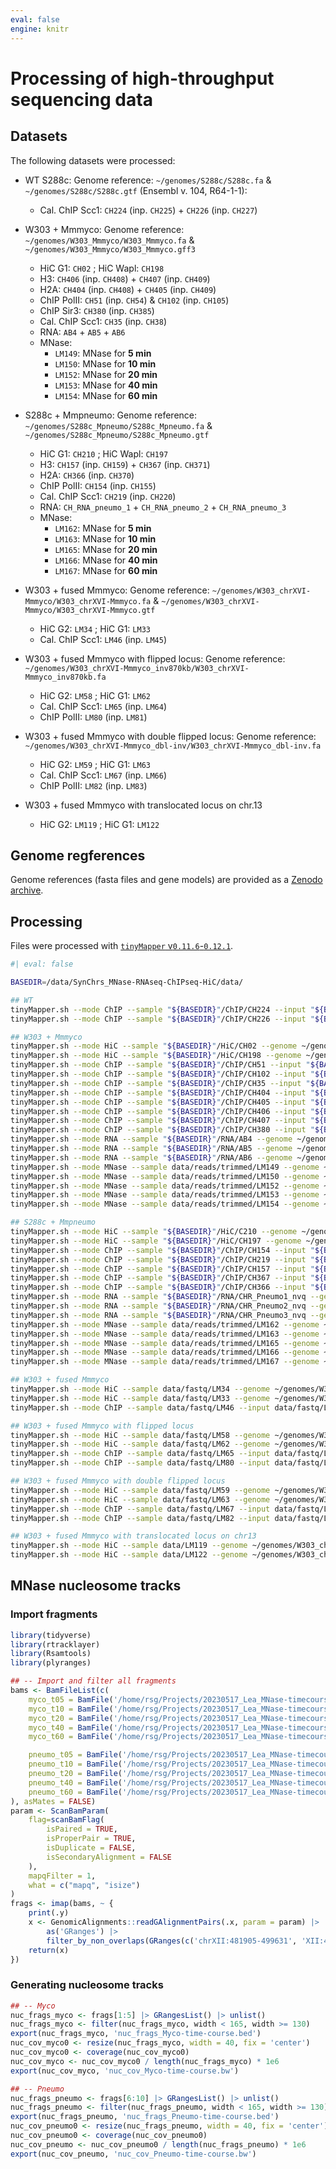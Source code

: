 ```yaml
---
eval: false
engine: knitr
---
```


# Processing of high-throughput sequencing data

## Datasets

The following datasets were processed: 

- WT S288c: Genome reference: `~/genomes/S288c/S288c.fa` & `~/genomes/S288c/S288c.gtf` (Ensembl v. 104, R64-1-1):

    - Cal. ChIP Scc1: `CH224` (inp. `CH225`) + `CH226` (inp. `CH227`)

- W303 + Mmmyco: Genome reference: `~/genomes/W303_Mmmyco/W303_Mmmyco.fa` & `~/genomes/W303_Mmmyco/W303_Mmmyco.gff3` 

    - HiC G1: `CH02` ; HiC Wapl: `CH198`
    - H3: `CH406` (inp. `CH408`) + `CH407` (inp. `CH409`)
    - H2A: `CH404` (inp. `CH408`) + `CH405` (inp. `CH409`)
    - ChIP PolII: `CH51` (inp. `CH54`) & `CH102` (inp. `CH105`)
    - ChIP Sir3: `CH380` (inp. `CH385`)
    - Cal. ChIP Scc1: `CH35` (inp. `CH38`)
    - RNA: `AB4` + `AB5` + `AB6`
    - MNase:
      - `LM149`: MNase for **5 min**
      - `LM150`: MNase for **10 min**
      - `LM152`: MNase for **20 min**
      - `LM153`: MNase for **40 min**
      - `LM154`: MNase for **60 min**

- S288c + Mmpneumo: Genome reference: `~/genomes/S288c_Mpneumo/S288c_Mpneumo.fa` & `~/genomes/S288c_Mpneumo/S288c_Mpneumo.gtf` 

    - HiC G1: `CH210` ; HiC Wapl: `CH197`
    - H3: `CH157` (inp. `CH159`) + `CH367` (inp. `CH371`)
    - H2A: `CH366` (inp. `CH370`)
    - ChIP PolII: `CH154` (inp. `CH155`)
    - Cal. ChIP Scc1: `CH219` (inp. `CH220`) 
    - RNA: `CH_RNA_pneumo_1` + `CH_RNA_pneumo_2` + `CH_RNA_pneumo_3`
    - MNase:
      - `LM162`: MNase for **5 min**
      - `LM163`: MNase for **10 min**
      - `LM165`: MNase for **20 min**
      - `LM166`: MNase for **40 min**
      - `LM167`: MNase for **60 min**

- W303 + fused Mmmyco: Genome reference: `~/genomes/W303_chrXVI-Mmmyco/W303_chrXVI-Mmmyco.fa` & `~/genomes/W303_chrXVI-Mmmyco/W303_chrXVI-Mmmyco.gtf`

    - HiC G2: `LM34` ; HiC G1: `LM33`
    - Cal. ChIP Scc1: `LM46` (inp. `LM45`)

- W303 + fused Mmmyco with flipped locus: Genome reference: `~/genomes/W303_chrXVI-Mmmyco_inv870kb/W303_chrXVI-Mmmyco_inv870kb.fa`

    - HiC G2: `LM58` ; HiC G1: `LM62`
    - Cal. ChIP Scc1: `LM65` (inp. `LM64`)
    - ChIP PolII: `LM80` (inp. `LM81`)

- W303 + fused Mmmyco with double flipped locus: Genome reference: `~/genomes/W303_chrXVI-Mmmyco_dbl-inv/W303_chrXVI-Mmmyco_dbl-inv.fa`

    - HiC G2: `LM59` ; HiC G1: `LM63`
    - Cal. ChIP Scc1: `LM67` (inp. `LM66`)
    - ChIP PolII: `LM82` (inp. `LM83`)

- W303 + fused Mmmyco with translocated locus on chr.13
    
    - HiC G2: `LM119` ; HiC G1: `LM122`

## Genome regferences 

Genome references (fasta files and gene models) are provided as a [Zenodo archive](https://zenodo.org/record/7198985). 

## Processing

Files were processed with [`tinyMapper` v`0.11.6`-`0.12.1`](https://github.com/js2264/tinyMapper).

```sh
#| eval: false

BASEDIR=/data/SynChrs_MNase-RNAseq-ChIPseq-HiC/data/

## WT
tinyMapper.sh --mode ChIP --sample "${BASEDIR}"/ChIP/CH224 --input "${BASEDIR}"/ChIP/CH225 --genome ~/genomes/S288c/S288c --output data/WT/ChIP --calibration ~/genomes/CBS138/CBS138 --threads 16
tinyMapper.sh --mode ChIP --sample "${BASEDIR}"/ChIP/CH226 --input "${BASEDIR}"/ChIP/CH227 --genome ~/genomes/S288c/S288c --output data/WT/ChIP --calibration ~/genomes/CBS138/CBS138 --threads 16

## W303 + Mmmyco
tinyMapper.sh --mode HiC --sample "${BASEDIR}"/HiC/CH02 --genome ~/genomes/W303_Mmmyco/W303_Mmmyco --output data/W303_Mmmyco/HiC --threads 16
tinyMapper.sh --mode HiC --sample "${BASEDIR}"/HiC/CH198 --genome ~/genomes/W303_Mmmyco/W303_Mmmyco --output data/W303_Mmmyco/HiC --threads 16
tinyMapper.sh --mode ChIP --sample "${BASEDIR}"/ChIP/CH51 --input "${BASEDIR}"/ChIP/CH54 --genome ~/genomes/W303_Mmmyco/W303_Mmmyco --output data/W303_Mmmyco/ChIP --threads 16
tinyMapper.sh --mode ChIP --sample "${BASEDIR}"/ChIP/CH102 --input "${BASEDIR}"/ChIP/CH105 --genome ~/genomes/W303_Mmmyco/W303_Mmmyco --output data/W303_Mmmyco/ChIP --threads 16
tinyMapper.sh --mode ChIP --sample "${BASEDIR}"/ChIP/CH35 --input "${BASEDIR}"/ChIP/CH38 --genome ~/genomes/W303_Mmmyco/W303_Mmmyco --output data/W303_Mmmyco/ChIP --calibration ~/genomes/CBS138/CBS138 --threads 16
tinyMapper.sh --mode ChIP --sample "${BASEDIR}"/ChIP/CH404 --input "${BASEDIR}"/ChIP/CH408 --genome ~/genomes/W303_Mmmyco/W303_Mmmyco --output data/W303_Mmmyco/ChIP --threads 16
tinyMapper.sh --mode ChIP --sample "${BASEDIR}"/ChIP/CH405 --input "${BASEDIR}"/ChIP/CH409 --genome ~/genomes/W303_Mmmyco/W303_Mmmyco --output data/W303_Mmmyco/ChIP --threads 16
tinyMapper.sh --mode ChIP --sample "${BASEDIR}"/ChIP/CH406 --input "${BASEDIR}"/ChIP/CH408 --genome ~/genomes/W303_Mmmyco/W303_Mmmyco --output data/W303_Mmmyco/ChIP --threads 16
tinyMapper.sh --mode ChIP --sample "${BASEDIR}"/ChIP/CH407 --input "${BASEDIR}"/ChIP/CH409 --genome ~/genomes/W303_Mmmyco/W303_Mmmyco --output data/W303_Mmmyco/ChIP --threads 16
tinyMapper.sh --mode ChIP --sample "${BASEDIR}"/ChIP/CH380 --input "${BASEDIR}"/ChIP/CH385 --genome ~/genomes/W303_Mmmyco/W303_Mmmyco --output data/W303_Mmmyco/ChIP --threads 16
tinyMapper.sh --mode RNA --sample "${BASEDIR}"/RNA/AB4 --genome ~/genomes/W303_Mmmyco/W303_Mmmyco --output data/W303_Mmmyco/RNA --threads 16
tinyMapper.sh --mode RNA --sample "${BASEDIR}"/RNA/AB5 --genome ~/genomes/W303_Mmmyco/W303_Mmmyco --output data/W303_Mmmyco/RNA --threads 16
tinyMapper.sh --mode RNA --sample "${BASEDIR}"/RNA/AB6 --genome ~/genomes/W303_Mmmyco/W303_Mmmyco --output data/W303_Mmmyco/RNA --threads 16
tinyMapper.sh --mode MNase --sample data/reads/trimmed/LM149 --genome ~/genomes/W303_Mmmyco/W303_Mmmyco --blacklist ~/genomes/W303_Mmmyco/W303_Mmmyco.blacklist.bed --output data/MNase --threads 16
tinyMapper.sh --mode MNase --sample data/reads/trimmed/LM150 --genome ~/genomes/W303_Mmmyco/W303_Mmmyco --blacklist ~/genomes/W303_Mmmyco/W303_Mmmyco.blacklist.bed --output data/MNase --threads 16
tinyMapper.sh --mode MNase --sample data/reads/trimmed/LM152 --genome ~/genomes/W303_Mmmyco/W303_Mmmyco --blacklist ~/genomes/W303_Mmmyco/W303_Mmmyco.blacklist.bed --output data/MNase --threads 16
tinyMapper.sh --mode MNase --sample data/reads/trimmed/LM153 --genome ~/genomes/W303_Mmmyco/W303_Mmmyco --blacklist ~/genomes/W303_Mmmyco/W303_Mmmyco.blacklist.bed --output data/MNase --threads 16
tinyMapper.sh --mode MNase --sample data/reads/trimmed/LM154 --genome ~/genomes/W303_Mmmyco/W303_Mmmyco --blacklist ~/genomes/W303_Mmmyco/W303_Mmmyco.blacklist.bed --output data/MNase --threads 16

## S288c + Mmpneumo
tinyMapper.sh --mode HiC --sample "${BASEDIR}"/HiC/C210 --genome ~/genomes/S288c_Mpneumo/S288c_Mpneumo --output data/S288c_Mpneumo/HiC --threads 16
tinyMapper.sh --mode HiC --sample "${BASEDIR}"/HiC/CH197 --genome ~/genomes/S288c_Mpneumo/S288c_Mpneumo --output data/S288c_Mpneumo/HiC --threads 16
tinyMapper.sh --mode ChIP --sample "${BASEDIR}"/ChIP/CH154 --input "${BASEDIR}"/ChIP/CH155 --genome ~/genomes/S288c_Mpneumo/S288c_Mpneumo --output data/S288c_Mpneumo/ChIP --threads 16
tinyMapper.sh --mode ChIP --sample "${BASEDIR}"/ChIP/CH219 --input "${BASEDIR}"/ChIP/CH220 --genome ~/genomes/S288c_Mpneumo/S288c_Mpneumo --output data/S288c_Mpneumo/ChIP --calibration ~/genomes/CBS138/CBS138 --threads 16
tinyMapper.sh --mode ChIP --sample "${BASEDIR}"/ChIP/CH157 --input "${BASEDIR}"/ChIP/CH159 --genome ~/genomes/S288c_Mpneumo/S288c_Mpneumo --output data/S288c_Mpneumo/ChIP --threads 16
tinyMapper.sh --mode ChIP --sample "${BASEDIR}"/ChIP/CH367 --input "${BASEDIR}"/ChIP/CH371 --genome ~/genomes/S288c_Mpneumo/S288c_Mpneumo --output data/S288c_Mpneumo/ChIP --threads 16
tinyMapper.sh --mode ChIP --sample "${BASEDIR}"/ChIP/CH366 --input "${BASEDIR}"/ChIP/CH370 --genome ~/genomes/S288c_Mpneumo/S288c_Mpneumo --output data/S288c_Mpneumo/ChIP --threads 16
tinyMapper.sh --mode RNA --sample "${BASEDIR}"/RNA/CHR_Pneumo1_nvq --genome ~/genomes/S288c_Mpneumo/S288c_Mpneumo --output data/S288c_Mpneumo/RNA --threads 16
tinyMapper.sh --mode RNA --sample "${BASEDIR}"/RNA/CHR_Pneumo2_nvq --genome ~/genomes/S288c_Mpneumo/S288c_Mpneumo --output data/S288c_Mpneumo/RNA --threads 16
tinyMapper.sh --mode RNA --sample "${BASEDIR}"/RNA/CHR_Pneumo3_nvq --genome ~/genomes/S288c_Mpneumo/S288c_Mpneumo --output data/S288c_Mpneumo/RNA --threads 16
tinyMapper.sh --mode MNase --sample data/reads/trimmed/LM162 --genome ~/genomes/S288c_Mpneumo/S288c_Mpneumo --blacklist ~/genomes/S288c_Mpneumo/S288c_Mpneumo.blacklist.bed --output data/MNase --threads 16
tinyMapper.sh --mode MNase --sample data/reads/trimmed/LM163 --genome ~/genomes/S288c_Mpneumo/S288c_Mpneumo --blacklist ~/genomes/S288c_Mpneumo/S288c_Mpneumo.blacklist.bed --output data/MNase --threads 16
tinyMapper.sh --mode MNase --sample data/reads/trimmed/LM165 --genome ~/genomes/S288c_Mpneumo/S288c_Mpneumo --blacklist ~/genomes/S288c_Mpneumo/S288c_Mpneumo.blacklist.bed --output data/MNase --threads 16
tinyMapper.sh --mode MNase --sample data/reads/trimmed/LM166 --genome ~/genomes/S288c_Mpneumo/S288c_Mpneumo --blacklist ~/genomes/S288c_Mpneumo/S288c_Mpneumo.blacklist.bed --output data/MNase --threads 16
tinyMapper.sh --mode MNase --sample data/reads/trimmed/LM167 --genome ~/genomes/S288c_Mpneumo/S288c_Mpneumo --blacklist ~/genomes/S288c_Mpneumo/S288c_Mpneumo.blacklist.bed --output data/MNase --threads 16

## W303 + fused Mmmyco
tinyMapper.sh --mode HiC --sample data/fastq/LM34 --genome ~/genomes/W303_chrXVI-Mmmyco/W303_chrXVI-Mmmyco --output data/W303_chrXVI-Mmmyco/HiC --threads 16
tinyMapper.sh --mode HiC --sample data/fastq/LM33 --genome ~/genomes/W303_chrXVI-Mmmyco/W303_chrXVI-Mmmyco --output data/W303_chrXVI-Mmmyco/HiC --threads 16
tinyMapper.sh --mode ChIP --sample data/fastq/LM46 --input data/fastq/LM45 --genome ~/genomes/W303_chrXVI-Mmmyco/W303_chrXVI-Mmmyco --output data/W303_chrXVI-Mmmyco/ChIP --calibration ~/genomes/CBS138/CBS138 --threads 16

## W303 + fused Mmmyco with flipped locus
tinyMapper.sh --mode HiC --sample data/fastq/LM58 --genome ~/genomes/W303_chrXVI-Mmmyco_inv870kb/W303_chrXVI-Mmmyco_inv870kb --output data/W303_chrXVI-Mmmyco_inv870kb/HiC --threads 16
tinyMapper.sh --mode HiC --sample data/fastq/LM62 --genome ~/genomes/W303_chrXVI-Mmmyco_inv870kb/W303_chrXVI-Mmmyco_inv870kb --output data/W303_chrXVI-Mmmyco_inv870kb/HiC --threads 16
tinyMapper.sh --mode ChIP --sample data/fastq/LM65 --input data/fastq/LM64 --genome ~/genomes/W303_chrXVI-Mmmyco_inv870kb/W303_chrXVI-Mmmyco_inv870kb --output data/W303_chrXVI-Mmmyco_inv870kb/ChIP --calibration ~/genomes/CBS138/CBS138 --threads 16
tinyMapper.sh --mode ChIP --sample data/fastq/LM80 --input data/fastq/LM81 --genome ~/genomes/W303_chrXVI-Mmmyco_inv870kb/W303_chrXVI-Mmmyco_inv870kb --output data/W303_chrXVI-Mmmyco_inv870kb/ChIP --threads 16

## W303 + fused Mmmyco with double flipped locus
tinyMapper.sh --mode HiC --sample data/fastq/LM59 --genome ~/genomes/W303_chrXVI-Mmmyco_dbl-inv/W303_chrXVI-Mmmyco_dbl-inv --output data/W303_chrXVI-Mmmyco_dbl-inv/HiC --threads 16
tinyMapper.sh --mode HiC --sample data/fastq/LM63 --genome ~/genomes/W303_chrXVI-Mmmyco_dbl-inv/W303_chrXVI-Mmmyco_dbl-inv --output data/W303_chrXVI-Mmmyco_dbl-inv/HiC --threads 16
tinyMapper.sh --mode ChIP --sample data/fastq/LM67 --input data/fastq/LM66 --genome ~/genomes/W303_chrXVI-Mmmyco_dbl-inv/W303_chrXVI-Mmmyco_dbl-inv --output data/W303_chrXVI-Mmmyco_dbl-inv/ChIP --calibration ~/genomes/CBS138/CBS138 --threads 16
tinyMapper.sh --mode ChIP --sample data/fastq/LM82 --input data/fastq/LM83 --genome ~/genomes/W303_chrXVI-Mmmyco_dbl-inv/W303_chrXVI-Mmmyco_dbl-inv --output data/W303_chrXVI-Mmmyco_dbl-inv/ChIP --threads 16

## W303 + fused Mmmyco with translocated locus on chr13
tinyMapper.sh --mode HiC --sample data/LM119 --genome ~/genomes/W303_chrXVI-Mmmyco-XIII/W303_chrXVI-Mmmyco-XIII_flipped --output data/LM119 --threads 16
tinyMapper.sh --mode HiC --sample data/LM122 --genome ~/genomes/W303_chrXVI-Mmmyco-XIII/W303_chrXVI-Mmmyco-XIII_flipped --output data/LM122 --threads 16
```

## MNase nucleosome tracks 

### Import fragments 

```r
library(tidyverse)
library(rtracklayer)
library(Rsamtools)
library(plyranges)

## -- Import and filter all fragments
bams <- BamFileList(c(
    myco_t05 = BamFile('/home/rsg/Projects/20230517_Lea_MNase-timecourse/data/MNase/bam/genome/LM149/LM149^mapped_W303_Mmmyco^filtered^K0DVZV.bam'), 
    myco_t10 = BamFile('/home/rsg/Projects/20230517_Lea_MNase-timecourse/data/MNase/bam/genome/LM150/LM150^mapped_W303_Mmmyco^filtered^HSD10W.bam'), 
    myco_t20 = BamFile('/home/rsg/Projects/20230517_Lea_MNase-timecourse/data/MNase/bam/genome/LM152/LM152^mapped_W303_Mmmyco^filtered^LYVCPG.bam'), 
    myco_t40 = BamFile('/home/rsg/Projects/20230517_Lea_MNase-timecourse/data/MNase/bam/genome/LM153/LM153^mapped_W303_Mmmyco^filtered^XUIZ7U.bam'), 
    myco_t60 = BamFile('/home/rsg/Projects/20230517_Lea_MNase-timecourse/data/MNase/bam/genome/LM154/LM154^mapped_W303_Mmmyco^filtered^N6MQ7Y.bam'),

    pneumo_t05 = BamFile('/home/rsg/Projects/20230517_Lea_MNase-timecourse/data/MNase/bam/genome/LM162/LM162^mapped_S288c_Mpneumo^filtered^PHLPTK.bam'),
    pneumo_t10 = BamFile('/home/rsg/Projects/20230517_Lea_MNase-timecourse/data/MNase/bam/genome/LM163/LM163^mapped_S288c_Mpneumo^filtered^71OU62.bam'),
    pneumo_t20 = BamFile('/home/rsg/Projects/20230517_Lea_MNase-timecourse/data/MNase/bam/genome/LM165/LM165^mapped_S288c_Mpneumo^filtered^7BDFMM.bam'),
    pneumo_t40 = BamFile('/home/rsg/Projects/20230517_Lea_MNase-timecourse/data/MNase/bam/genome/LM166/LM166^mapped_S288c_Mpneumo^filtered^UEVKWW.bam'),
    pneumo_t60 = BamFile('/home/rsg/Projects/20230517_Lea_MNase-timecourse/data/MNase/bam/genome/LM167/LM167^mapped_S288c_Mpneumo^filtered^LXMW7J.bam')
), asMates = FALSE)
param <- ScanBamParam(
    flag=scanBamFlag(
        isPaired = TRUE,
        isProperPair = TRUE,
        isDuplicate = FALSE,
        isSecondaryAlignment = FALSE
    ), 
    mapqFilter = 1, 
    what = c("mapq", "isize")
)
frags <- imap(bams, ~ {
    print(.y)
    x <- GenomicAlignments::readGAlignmentPairs(.x, param = param) |> 
        as('GRanges') |> 
        filter_by_non_overlaps(GRanges(c('chrXII:481905-499631', 'XII:458999-461000')))
    return(x)
})
```

### Generating nucleosome tracks 

```r
## -- Myco 
nuc_frags_myco <- frags[1:5] |> GRangesList() |> unlist()
nuc_frags_myco <- filter(nuc_frags_myco, width < 165, width >= 130)
export(nuc_frags_myco, 'nuc_frags_Myco-time-course.bed')
nuc_cov_myco0 <- resize(nuc_frags_myco, width = 40, fix = 'center')
nuc_cov_myco0 <- coverage(nuc_cov_myco0)
nuc_cov_myco <- nuc_cov_myco0 / length(nuc_frags_myco) * 1e6
export(nuc_cov_myco, 'nuc_cov_Myco-time-course.bw')

## -- Pneumo 
nuc_frags_pneumo <- frags[6:10] |> GRangesList() |> unlist()
nuc_frags_pneumo <- filter(nuc_frags_pneumo, width < 165, width >= 130)
export(nuc_frags_pneumo, 'nuc_frags_Pneumo-time-course.bed')
nuc_cov_pneumo0 <- resize(nuc_frags_pneumo, width = 40, fix = 'center')
nuc_cov_pneumo0 <- coverage(nuc_cov_pneumo0)
nuc_cov_pneumo <- nuc_cov_pneumo0 / length(nuc_frags_pneumo) * 1e6
export(nuc_cov_pneumo, 'nuc_cov_Pneumo-time-course.bw')
```
